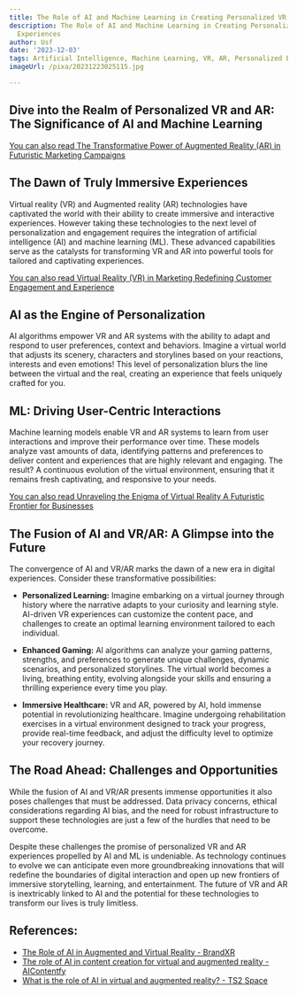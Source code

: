 ```yaml
---
title: The Role of AI and Machine Learning in Creating Personalized VR and AR Experiences
description: The Role of AI and Machine Learning in Creating Personalized VR and AR
  Experiences
author: Usf
date: '2023-12-03'
tags: Artificial Intelligence, Machine Learning, VR, AR, Personalized Experiences
imageUrl: /pixa/20231223025115.jpg

---
```

## Dive into the Realm of Personalized VR and  AR:  The Significance of AI and  Machine Learning

[You can also read The Transformative Power of Augmented Reality (AR) in Futuristic Marketing Campaigns](The%20Transformative%20Power%20of%20Augmented%20Reality%20%28AR%29%20in%20Futuristic%20Marketing%20Campaigns)


## The Dawn of Truly Immersive Experiences

Virtual reality (VR) and Augmented reality  (AR) technologies have captivated the world  with their ability  to create immersive and interactive experiences. However taking these technologies to the next level of personalization and engagement requires  the  integration of  artificial intelligence (AI) and machine learning (ML). These advanced capabilities serve as  the catalysts for transforming VR and AR into  powerful tools for tailored and captivating experiences.

[You  can also  read Virtual Reality (VR) in Marketing Redefining Customer Engagement and Experience](Virtual%20Reality%20%28VR%29%20in%20Marketing%20Redefining%20Customer%20Engagement%20and%20Experience)


## AI as the Engine of  Personalization

AI algorithms empower VR and  AR systems with the ability to adapt and  respond to user preferences, context and  behaviors. Imagine a virtual world that adjusts its scenery, characters and storylines based on your reactions, interests and even emotions! This level of personalization blurs the line between the virtual and the real, creating an  experience that feels uniquely crafted  for you.

## ML: Driving User-Centric Interactions

Machine learning models enable VR and AR systems to learn from user interactions  and improve their performance  over time. These  models analyze vast amounts of  data, identifying patterns and preferences  to deliver content and experiences that  are  highly relevant and  engaging. The result? A continuous evolution of the virtual environment, ensuring that it remains fresh captivating, and responsive to your needs.

[You can also read Unraveling the Enigma of Virtual Reality A Futuristic Frontier for Businesses](Unraveling%20the%20Enigma%20of%20Virtual%20Reality%20A%20Futuristic%20Frontier%20for%20Businesses)


## The Fusion of AI and VR/AR: A Glimpse into the Future

The convergence of AI and VR/AR marks the dawn of  a new era  in digital experiences. Consider these transformative  possibilities:

- **Personalized Learning:** Imagine embarking on a  virtual journey through history where the narrative adapts to your curiosity and learning style. AI-driven VR experiences can customize the content  pace, and challenges to create an optimal  learning environment  tailored to each individual.

- **Enhanced Gaming:** AI algorithms can analyze your gaming patterns, strengths, and preferences to generate unique  challenges, dynamic scenarios, and personalized  storylines. The virtual world becomes a living, breathing entity, evolving alongside your  skills and ensuring a thrilling experience every time  you play.

- **Immersive Healthcare:** VR and AR, powered by AI, hold immense  potential in revolutionizing healthcare. Imagine undergoing rehabilitation exercises in a  virtual environment designed  to track your progress, provide  real-time feedback, and adjust  the difficulty  level  to optimize your recovery journey.

## The Road Ahead: Challenges and Opportunities

While the fusion of AI and VR/AR  presents immense opportunities it  also poses challenges that must be addressed. Data privacy  concerns,  ethical considerations regarding AI bias, and the need for robust infrastructure to support these technologies are just a few of the hurdles that need to be  overcome.

Despite these  challenges the promise of personalized  VR and AR experiences propelled by AI and ML is undeniable. As technology continues to evolve we can anticipate even more groundbreaking innovations that will redefine the boundaries of digital interaction and open up new frontiers of  immersive storytelling, learning, and entertainment. The future of VR and AR is inextricably linked to AI and the potential for these technologies to transform our lives is truly limitless.

## References:
- [The Role of AI in Augmented and Virtual Reality - BrandXR](https://www.brandxr.io/the-role-of-ai-in-augmented-and-virtual-reality)
- [The role of AI in content creation for virtual and augmented reality - AIContentfy](https://aicontentfy.com/en/blog/role-of-ai-in-content-creation-for-virtual-and-augmented-reality)
- [What is the role of AI in virtual and augmented reality? - TS2 Space](https://ts2.space/en/what-is-the-role-of-ai-in-virtual-and-augmented-reality/)
